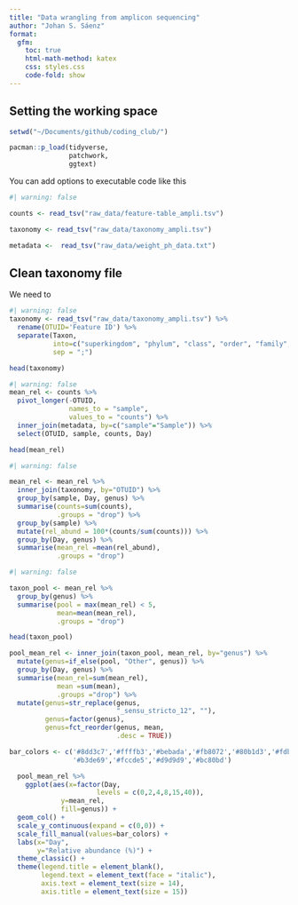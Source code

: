 ```yaml
---
title: "Data wrangling from amplicon sequencing"
author: "Johan S. Sáenz"
format:
  gfm:
    toc: true
    html-math-method: katex
    css: styles.css
    code-fold: show
---
```


## Setting the working space

```r

setwd("~/Documents/github/coding_club/")

pacman::p_load(tidyverse,
               patchwork, 
               ggtext)
```

You can add options to executable code like this

```r
#| warning: false

counts <- read_tsv("raw_data/feature-table_ampli.tsv")

taxonomy <- read_tsv("raw_data/taxonomy_ampli.tsv")

metadata <-  read_tsv("raw_data/weight_ph_data.txt")
```

## Clean taxonomy file

We need to

```r
#| warning: false
taxonomy <- read_tsv("raw_data/taxonomy_ampli.tsv") %>% 
  rename(OTUID='Feature ID') %>%
  separate(Taxon,
           into=c("superkingdom", "phylum", "class", "order", "family", "genus", "species"),
           sep = ";")

head(taxonomy)
```

```r
#| warning: false
mean_rel <- counts %>% 
  pivot_longer(-OTUID,
               names_to = "sample",
               values_to = "counts") %>%
  inner_join(metadata, by=c("sample"="Sample")) %>% 
  select(OTUID, sample, counts, Day)

head(mean_rel)
```

```r
#| warning: false

mean_rel <- mean_rel %>% 
  inner_join(taxonomy, by="OTUID") %>% 
  group_by(sample, Day, genus) %>% 
  summarise(counts=sum(counts),
            .groups = "drop") %>% 
  group_by(sample) %>% 
  mutate(rel_abund = 100*(counts/sum(counts))) %>% 
  group_by(Day, genus) %>%
  summarise(mean_rel =mean(rel_abund),
            .groups = "drop")
```

```r
#| warning: false

taxon_pool <- mean_rel %>%
  group_by(genus) %>%
  summarise(pool = max(mean_rel) < 5,
            mean=mean(mean_rel),
            .groups = "drop")  

head(taxon_pool)
```

```r
pool_mean_rel <- inner_join(taxon_pool, mean_rel, by="genus") %>%
  mutate(genus=if_else(pool, "Other", genus)) %>%
  group_by(Day, genus) %>%
  summarise(mean_rel=sum(mean_rel),
            mean =sum(mean),
            .groups ="drop") %>%
  mutate(genus=str_replace(genus,
                           "_sensu_stricto_12", ""),
         genus=factor(genus),
         genus=fct_reorder(genus, mean,
                           .desc = TRUE))
```

```r
bar_colors <- c('#8dd3c7','#ffffb3','#bebada','#fb8072','#80b1d3','#fdb462',
                '#b3de69','#fccde5','#d9d9d9','#bc80bd')
```

```r

  pool_mean_rel %>% 
    ggplot(aes(x=factor(Day,
                      levels = c(0,2,4,8,15,40)),
             y=mean_rel,
             fill=genus)) +
  geom_col() +
  scale_y_continuous(expand = c(0,0)) +
  scale_fill_manual(values=bar_colors) + 
  labs(x="Day",
       y="Relative abundance (%)") +
  theme_classic() +
  theme(legend.title = element_blank(),
        legend.text = element_text(face = "italic"),
        axis.text = element_text(size = 14),
        axis.title = element_text(size = 15))
```

